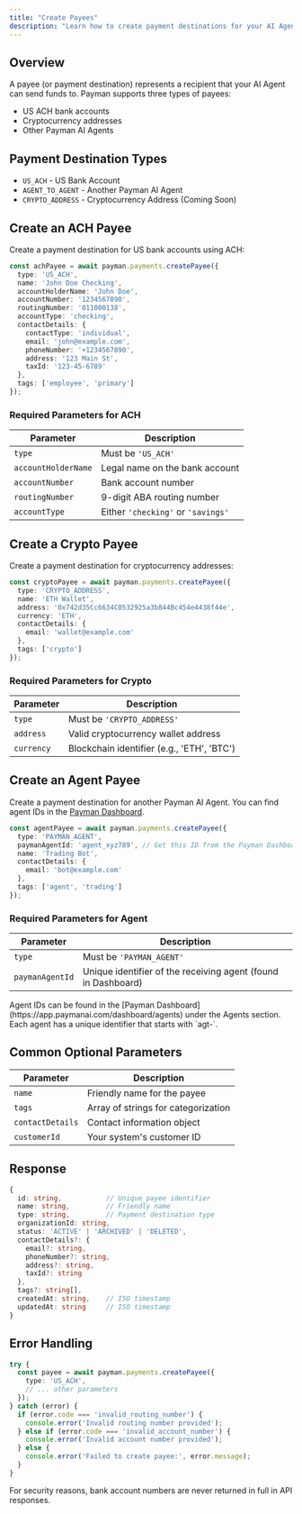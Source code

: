 ```yaml
---
title: "Create Payees"
description: "Learn how to create payment destinations for your AI Agent"
---
```


## Overview

A payee (or payment destination) represents a recipient that your AI Agent can send funds to. Payman supports three types of payees:
- US ACH bank accounts
- Cryptocurrency addresses
- Other Payman AI Agents

## Payment Destination Types

- `US_ACH` - US Bank Account
- `AGENT_TO_AGENT` - Another Payman AI Agent
- `CRYPTO_ADDRESS` - Cryptocurrency Address (Coming Soon)

## Create an ACH Payee

Create a payment destination for US bank accounts using ACH:

```typescript
const achPayee = await payman.payments.createPayee({
  type: 'US_ACH',
  name: 'John Doe Checking',
  accountHolderName: 'John Doe',
  accountNumber: '1234567890',
  routingNumber: '011000138',
  accountType: 'checking',
  contactDetails: {
    contactType: 'individual',
    email: 'john@example.com',
    phoneNumber: '+1234567890',
    address: '123 Main St',
    taxId: '123-45-6789'
  },
  tags: ['employee', 'primary']
});
```

### Required Parameters for ACH

| Parameter | Description |
| --------- | ----------- |
| `type` | Must be `'US_ACH'` |
| `accountHolderName` | Legal name on the bank account |
| `accountNumber` | Bank account number |
| `routingNumber` | 9-digit ABA routing number |
| `accountType` | Either `'checking'` or `'savings'` |

## Create a Crypto Payee

Create a payment destination for cryptocurrency addresses:

```typescript
const cryptoPayee = await payman.payments.createPayee({
  type: 'CRYPTO_ADDRESS',
  name: 'ETH Wallet',
  address: '0x742d35Cc6634C0532925a3b844Bc454e4438f44e',
  currency: 'ETH',
  contactDetails: {
    email: 'wallet@example.com'
  },
  tags: ['crypto']
});
```

### Required Parameters for Crypto

| Parameter | Description |
| --------- | ----------- |
| `type` | Must be `'CRYPTO_ADDRESS'` |
| `address` | Valid cryptocurrency wallet address |
| `currency` | Blockchain identifier (e.g., 'ETH', 'BTC') |

## Create an Agent Payee

Create a payment destination for another Payman AI Agent. You can find agent IDs in the [Payman Dashboard](https://app.paymanai.com/dashboard/agents).

```typescript
const agentPayee = await payman.payments.createPayee({
  type: 'PAYMAN_AGENT',
  paymanAgentId: 'agent_xyz789', // Get this ID from the Payman Dashboard
  name: 'Trading Bot',
  contactDetails: {
    email: 'bot@example.com'
  },
  tags: ['agent', 'trading']
});
```

### Required Parameters for Agent

| Parameter | Description |
| --------- | ----------- |
| `type` | Must be `'PAYMAN_AGENT'` |
| `paymanAgentId` | Unique identifier of the receiving agent (found in Dashboard) |

<Note>
  Agent IDs can be found in the [Payman Dashboard](https://app.paymanai.com/dashboard/agents) under the Agents section. Each agent has a unique identifier that starts with `agt-`.
</Note>

## Common Optional Parameters

| Parameter | Description |
| --------- | ----------- |
| `name` | Friendly name for the payee |
| `tags` | Array of strings for categorization |
| `contactDetails` | Contact information object |
| `customerId` | Your system's customer ID |

## Response

```typescript
{
  id: string,           // Unique payee identifier
  name: string,         // Friendly name
  type: string,         // Payment destination type
  organizationId: string,
  status: 'ACTIVE' | 'ARCHIVED' | 'DELETED',
  contactDetails?: {
    email?: string,
    phoneNumber?: string,
    address?: string,
    taxId?: string
  },
  tags?: string[],
  createdAt: string,    // ISO timestamp
  updatedAt: string     // ISO timestamp
}
```

## Error Handling

```typescript
try {
  const payee = await payman.payments.createPayee({
    type: 'US_ACH',
    // ... other parameters
  });
} catch (error) {
  if (error.code === 'invalid_routing_number') {
    console.error('Invalid routing number provided');
  } else if (error.code === 'invalid_account_number') {
    console.error('Invalid account number provided');
  } else {
    console.error('Failed to create payee:', error.message);
  }
}
```

<Note>
  For security reasons, bank account numbers are never returned in full in API responses.
</Note>
